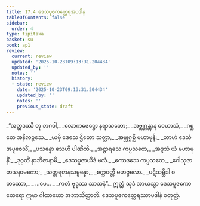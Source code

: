 ```yaml
---
title: 17.4 ဒေသပူဇကတ္ထေရအပဒါန
tableOfContents: false
sidebar:
  order: 4
type: tipitaka
basket: su
book: ap1
review:
  current: review
  updated: '2025-10-23T09:13:31.204434'
  updated_by: ''
  notes: ''
  history:
  - state: review
    date: '2025-10-23T09:13:31.204434'
    updated_by: ''
    notes: ''
    previous_state: draft
---
```



<ReviewStatus review={frontmatter.review} showDetails={true} />

<HypothesisAnnotation frontmatter={frontmatter} />

<DynamicBreadcrumb />

<Division number="18" book="ap1" e="ch" v="20" p="202">

<Paragraph number="2456" type="verses" book="ap1">
_“အတ္ထဒဿီ တု ဘဂဝါ,_  
_လောကဇေဋ္ဌော နရာသဘော;_  
_အဗ္ဘုဂ္ဂန္တွာန ဝေဟာသံ,_  
_ဂစ္ဆတေ အနိလဉ္ဇသေ._  

</Paragraph>

</Division>
<Division number="19" book="ap1" e="ch" v="20" p="203">

<Paragraph number="2457" type="verses" book="ap1">
_ယမှိ ဒေသေ ဌိတော သတ္ထာ,_  
_အဗ္ဘုဂ္ဂစ္ဆိ မဟာမုနိ;_  
_တာဟံ ဒေသံ အပူဇေသိံ,_  
_ပသန္နော သေဟိ ပါဏိဘိ._  

</Paragraph>

</Division>
<Division number="20" book="ap1" e="ch" v="20" p="203">

<Paragraph number="2458" type="verses" book="ap1">
_အဋ္ဌာရသေ ကပ္ပသတေ,_  
_အဒ္ဒသံ ယံ မဟာမုနိံ;_  
_ဒုဂ္ဂတိံ နာဘိဇာနာမိ,_  
_ဒေသပူဇာယိဒံ ဖလံ._  

</Paragraph>

</Division>
<Division number="21" book="ap1" e="ch" v="20" p="203">

<Paragraph number="2459" type="verses" book="ap1">
_ဧကာဒသေ ကပ္ပသတေ,_  
_ဂေါသုဇာတသနာမကော;_  
_သတ္တရတနသမ္ပန္နော,_  
_စက္ကဝတ္တီ မဟဗ္ဗလော._  

</Paragraph>

</Division>
<Division number="22" book="ap1" e="ch" v="20" p="203">

<Paragraph number="2460" type="verses" book="ap1">
_ပဋိသမ္ဘိဒါ စတဿော,_  
_ …ပေ… _  
_ကတံ ဗုဒ္ဓဿ သာသနံ”._  

</Paragraph>

<Paragraph number="2461" book="ap1">
ဣတ္ထံ သုဒံ အာယသ္မာ ဒေသပူဇကော ထေရော ဣမာ ဂါထာယော အဘာသိတ္ထာတိ.

</Paragraph>
</Division>

<Paragraph number="2462" type="center" book="ap1">
ဒေသပူဇကတ္ထေရဿာပဒါနံ စတုတ္ထံ.
</Paragraph>